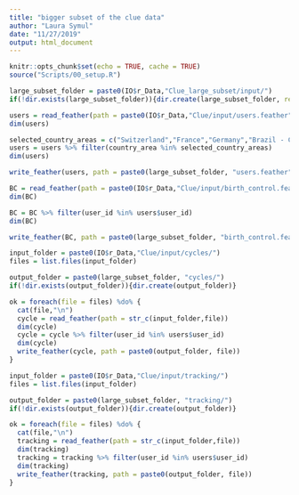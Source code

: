 ```yaml
---
title: "bigger subset of the clue data"
author: "Laura Symul"
date: "11/27/2019"
output: html_document
---
```



```r
knitr::opts_chunk$set(echo = TRUE, cache = TRUE)
source("Scripts/00_setup.R")
```

```r


large_subset_folder = paste0(IO$r_Data,"Clue_large_subset/input/")
if(!dir.exists(large_subset_folder)){dir.create(large_subset_folder, recursive = TRUE)}

```




```r
users = read_feather(path = paste0(IO$r_Data,"Clue/input/users.feather"))
dim(users)

selected_country_areas = c("Switzerland","France","Germany","Brazil - Central-West", "United States - California","United States - Northeast")
users = users %>% filter(country_area %in% selected_country_areas)
dim(users)

write_feather(users, path = paste0(large_subset_folder, "users.feather"))
```


```r

BC = read_feather(path = paste0(IO$r_Data,"Clue/input/birth_control.feather"))
dim(BC)

BC = BC %>% filter(user_id %in% users$user_id)
dim(BC)

write_feather(BC, path = paste0(large_subset_folder, "birth_control.feather"))

```


```r

input_folder = paste0(IO$r_Data,"Clue/input/cycles/")
files = list.files(input_folder)

output_folder = paste0(large_subset_folder, "cycles/")
if(!dir.exists(output_folder)){dir.create(output_folder)}

ok = foreach(file = files) %do% {
  cat(file,"\n")
  cycle = read_feather(path = str_c(input_folder,file))
  dim(cycle)
  cycle = cycle %>% filter(user_id %in% users$user_id)
  dim(cycle)
  write_feather(cycle, path = paste0(output_folder, file))
}

```



```r

input_folder = paste0(IO$r_Data,"Clue/input/tracking/")
files = list.files(input_folder)

output_folder = paste0(large_subset_folder, "tracking/")
if(!dir.exists(output_folder)){dir.create(output_folder)}

ok = foreach(file = files) %do% {
  cat(file,"\n")
  tracking = read_feather(path = str_c(input_folder,file))
  dim(tracking)
  tracking = tracking %>% filter(user_id %in% users$user_id)
  dim(tracking)
  write_feather(tracking, path = paste0(output_folder, file))
}

```

